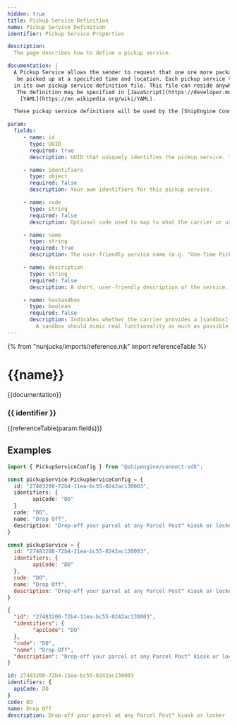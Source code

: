 ```yaml
---
hidden: true
title: Pickup Service Definition
name: Pickup Service Definition
identifier: Pickup Service Properties

description:
  The page describes how to define a pickup service.

documentation: |
  A Pickup Service allows the sender to request that one ore more packages
   be picked up at a specified time and location. Each pickup service that is offered must be defined
  in its own pickup service definition file. This file can reside anywhere within your application as long as its location is specified in the [Carrier Application Definition](./carrier.mdx) file.
   The definition may be specified in [JavaScript](https://developer.mozilla.org/en-US/docs/Web/JavaScript), [TypeScript](https://www.typescriptlang.org/), [JSON](https://developer.mozilla.org/en-US/docs/Web/JavaScript/Reference/Global_Objects/JSON), or
    [YAML](https://en.wikipedia.org/wiki/YAML).

  These pickup service definitions will be used by the [ShipEngine Connect](./../index.mdx) to display pickup service options within our suite of e-commerce applications when your carrier is used.

param:
  fields:
     - name: id
       type: UUID
       required: true
       description: UUID that uniquely identifies the pickup service. This ID should never change.

     - name: identifiers
       type: object
       required: false
       description: Your own identifiers for this pickup service.

     - name: code
       type: string
       required: false
       description: Optional code used to map to what the carrier or uses to identify the pickup service.

     - name: name
       type: string
       required: true
       description: The user-friendly service name (e.g. "One-Time Pickup", "Recurring Pickup", "Drop-Off").

     - name: description
       type: string
       required: false
       description: A short, user-friendly description of the service.

     - name: hasSandbox
       type: boolean
       required: false
       description: Indicates whether the carrier provides a [sandbox](./../sandbox.mdx) API for this pickup service.
         A sandbox should mimic real functionality as much as possible but MUST NOT incur any actual costs or affect production data.
---
```


  {% from "nunjucks/imports/reference.njk" import referenceTable %}

  {{name}}
  ===============================================
  {{documentation}}


  ###   {{ identifier }}
  {{referenceTable(param.fields)}}


  Examples
  -----------------------------------------------

```typescript
import { PickupServiceConfig } from "@shipengine/connect-sdk";

const pickupService:PickupServiceConfig = {
  id: "27483200-72b4-11ea-bc55-0242ac130003",
  identifiers: {
        apiCode: "DO"
  }
  code: "DO",
  name: "Drop Off",
  description: "Drop-off your parcel at any Parcel Post™ kiosk or locker"
}
```

```javascript
const pickupService = {
  id: "27483200-72b4-11ea-bc55-0242ac130003",
  identifiers: {
        apiCode: "DO"
  },
  code: "DO",
  name: "Drop Off",
  description: "Drop-off your parcel at any Parcel Post™ kiosk or locker"
}
```

```json
{
  "id": "27483200-72b4-11ea-bc55-0242ac130003",
  "identifiers": {
        "apiCode": "DO"
  },
  "code": "DO",
  "name": "Drop Off",
  "description": "Drop-off your parcel at any Parcel Post™ kiosk or locker"
}
```

```yaml
id: 27483200-72b4-11ea-bc55-0242ac130003
identifiers: {
  apiCode: DO
}
code: DO
name: Drop Off
description: Drop-off your parcel at any Parcel Post™ kiosk or locker
```
